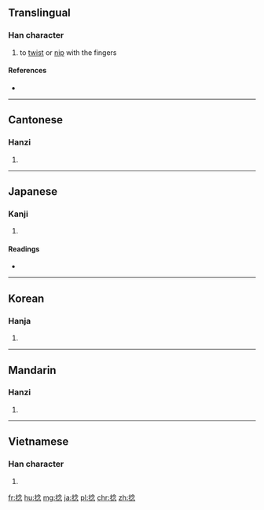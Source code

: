 ==Translingual==

===Han character===
{{Han char|rn=64|rad=手|as=08|sn=11|four=5803<sub>2</sub>|canj=手人戈心 (QOIP)}}

# to [[twist]] or [[nip]] with the fingers

====References====
* {{Han ref|kx=0435.300|dkj=12222|dj=0785.120|hdz=31901.030|uh=637B|ud=25467|bh=B1C9|bd=45513}}

----

==Cantonese==

===Hanzi===
{{yue-hanzi|jyut=|y=nim2, nip6}}

# {{defn|lang=yue|sort=手08}}

----

==Japanese==

===Kanji===
{{ja-kanji|grade=|rs=手08}}

# {{defn|lang=ja|sort=手08}}

====Readings====
* {{ja-readings|on=[[ねん]] (nen), [[じょう]] (jō)|kun=[[ひねる]] (hineru), [[ねじる]] (nejiru), [[よじる]] (yojiru)}}

----

==Korean==

===Hanja===
{{ko-hanja|hangeul=[[념]]>[[염]], [[녑]]>[[엽]]|eumhun=|rv=nyeom>yeom, nyeop>yeop|mr=nyŏm>yŏm, nyŏp>yŏp|y=nyem>yem, nyep>yep}}

# {{defn|lang=ko|sort=手08}}

----

==Mandarin==

===Hanzi===
{{cmn-hanzi|pin=[[niǎn]] ([[nian3]])|wg=nien<sup>3</sup>}}

# {{defn|lang=cmn|sort=手08}}

----

==Vietnamese==

===Han character===
{{vi-hantu|[[niệp]], [[nạm]], [[nắm]], [[ném]], [[niết]], [[niệm]], [[niêm]], [[núm]]|rs=手08}}

# {{defn|lang=vi|sort=手08}}

[[fr:捻]]
[[hu:捻]]
[[mg:捻]]
[[ja:捻]]
[[pl:捻]]
[[chr:捻]]
[[zh:捻]]